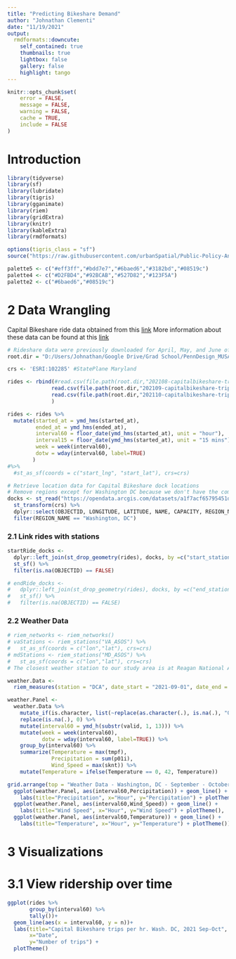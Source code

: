 ```yaml
---
title: "Predicting Bikeshare Demand"
author: "Johnathan Clementi"
date: "11/19/2021"
output:
  rmdformats::downcute:
    self_contained: true
    thumbnails: true
    lightbox: false
    gallery: false
    highlight: tango
---
```


```r
knitr::opts_chunk$set(
	error = FALSE,
	message = FALSE,
	warning = FALSE,
	cache = TRUE,
	include = FALSE
)
```

# Introduction

```r
library(tidyverse)
library(sf)
library(lubridate)
library(tigris)
library(gganimate)
library(riem)
library(gridExtra)
library(knitr)
library(kableExtra)
library(rmdformats)

options(tigris_class = "sf")
source("https://raw.githubusercontent.com/urbanSpatial/Public-Policy-Analytics-Landing/master/functions.r")

palette5 <- c("#eff3ff","#bdd7e7","#6baed6","#3182bd","#08519c")
palette4 <- c("#D2FBD4","#92BCAB","#527D82","#123F5A")
palette2 <- c("#6baed6","#08519c")
```


# 2 Data Wrangling

Capital Bikeshare ride data obtained from this [link](https://s3.amazonaws.com/capitalbikeshare-data/index.html)
More information about these data can be found at this [link](https://www.capitalbikeshare.com/system-data)
```r
# Rideshare data were previously downloaded for April, May, and June of 2019 (Pre-pandemic) from the link above.
root.dir = "D:/Users/Johnathan/Google Drive/Grad School/PennDesign_MUSA/PublicPolicyAnalytics/predictingBikeshareDemand/data"

crs <- 'ESRI:102285' #StatePlane Maryland
```


```r
rides <- rbind(#read.csv(file.path(root.dir,"202108-capitalbikeshare-tripdata.csv")),
              read.csv(file.path(root.dir,"202109-capitalbikeshare-tripdata.csv")),
              read.csv(file.path(root.dir,"202110-capitalbikeshare-tripdata.csv"))
              )

rides <- rides %>%
  mutate(started_at = ymd_hms(started_at),
         ended_at = ymd_hms(ended_at),
         interval60 = floor_date(ymd_hms(started_at), unit = "hour"),
         interval15 = floor_date(ymd_hms(started_at), unit = "15 mins"),
         week = week(interval60),
         dotw = wday(interval60, label=TRUE)
        ) 
#%>%
  #st_as_sf(coords = c("start_lng", "start_lat"), crs=crs)
```


```r
# Retrieve location data for Capital Bikeshare dock locations
# Remove regions except for Washington DC because we don't have the computational resources for analyzing the entire population of bikeshare locations
docks <- st_read("https://opendata.arcgis.com/datasets/a1f7acf65795451d89f0a38565a975b3_5.geojson") %>%
  st_transform(crs) %>%
  dplyr::select(OBJECTID, LONGITUDE, LATITUDE, NAME, CAPACITY, REGION_NAME) %>%
  filter(REGION_NAME == "Washington, DC")
```

### 2.1 Link rides with stations
```r
startRide_docks <- 
  dplyr::left_join(st_drop_geometry(rides), docks, by =c("start_station_name" = "NAME")) %>%
  st_sf() %>% 
  filter(is.na(OBJECTID) == FALSE)

# endRide_docks <- 
#   dplyr::left_join(st_drop_geometry(rides), docks, by =c("end_station_name" = "NAME")) %>%
#   st_sf() %>% 
#   filter(is.na(OBJECTID) == FALSE)
```

### 2.2 Weather Data
```r
# riem_networks <- riem_networks()
# vaStations <- riem_stations("VA_ASOS") %>%
#   st_as_sf(coords = c("lon","lat"), crs=crs)
# mdStations <- riem_stations("MD_ASOS") %>%
#   st_as_sf(coords = c("lon","lat"), crs=crs)
# The closest weather station to our study area is at Reagan National Airport - "DCA"

weather.Data <- 
  riem_measures(station = "DCA", date_start = "2021-09-01", date_end = "2021-10-31")

weather.Panel <-  
  weather.Data %>%
    mutate_if(is.character, list(~replace(as.character(.), is.na(.), "0"))) %>% 
    replace(is.na(.), 0) %>%
    mutate(interval60 = ymd_h(substr(valid, 1, 13))) %>%
    mutate(week = week(interval60),
           dotw = wday(interval60, label=TRUE)) %>%
    group_by(interval60) %>%
    summarize(Temperature = max(tmpf),
              Precipitation = sum(p01i),
              Wind_Speed = max(sknt)) %>%
    mutate(Temperature = ifelse(Temperature == 0, 42, Temperature))

grid.arrange(top = "Weather Data - Washington, DC - September - October, 2021",
  ggplot(weather.Panel, aes(interval60,Percipitation)) + geom_line() + 
    labs(title="Precipitation", x="Hour", y="Percipitation") + plotTheme(),
  ggplot(weather.Panel, aes(interval60,Wind_Speed)) + geom_line() + 
    labs(title="Wind Speed", x="Hour", y="Wind Speed") + plotTheme(),
  ggplot(weather.Panel, aes(interval60,Temperature)) + geom_line() + 
    labs(title="Temperature", x="Hour", y="Temperature") + plotTheme())
```

# 3 Visualizations

# 3.1 View ridership over time
```r
ggplot(rides %>%
       group_by(interval60) %>%
       tally())+
  geom_line(aes(x = interval60, y = n))+
  labs(title="Capital Bikeshare trips per hr. Wash. DC, 2021 Sep-Oct",
       x="Date", 
       y="Number of trips") +
  plotTheme()

```

